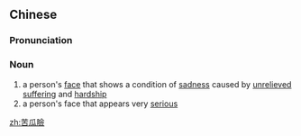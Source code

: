 {{also|苦瓜脸}}
==Chinese==
{{zh-forms|s=苦瓜脸|type=21|lit=bitter melon face}}

===Pronunciation===
{{zh-pron
|m=kǔguāliǎn
|c=fu2 gwaa1 lim5
|cat=n
}}

===Noun===
{{zh-noun}}

# a person's [[face]] that shows a condition of [[sadness]] caused by [[unrelieved]] [[suffering]] and [[hardship]]
# a person's face that appears very [[serious]]

[[zh:苦瓜臉]]